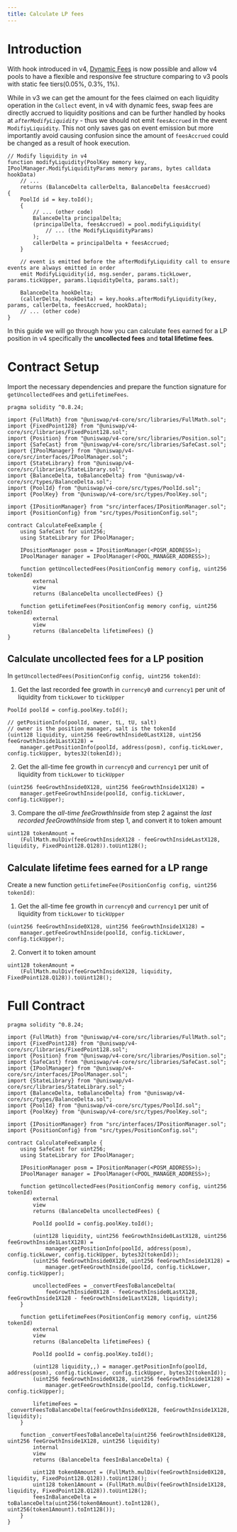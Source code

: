 ```yaml
---
title: Calculate LP fees
---
```


# Introduction

With hook introduced in v4, [Dynamic Fees](../concepts/07-dynamic-fees.mdx) is now possible and allow v4 pools to have a flexible and responsive fee structure comparing to v3 pools with static fee tiers(0.05%, 0.3%, 1%). 

While in v3 we can get the amount for the fees claimed on each liquidity operation in the `Collect` event, in v4 with dynamic fees, swap fees are directly accrued to liquidity positions and can be further handled by hooks at *`afterModifyLiquidity`* - thus we should not emit `feesAccrued` in the event `ModifiyLiquidity`. This not only saves gas on event emission but more importantly avoid causing confusion since the amount of `feesAccrued` could be changed as a result of hook execution.

```solidity
// Modify liquidity in v4
function modifyLiquidity(PoolKey memory key, IPoolManager.ModifyLiquidityParams memory params, bytes calldata hookData) 
    // ... 
    returns (BalanceDelta callerDelta, BalanceDelta feesAccrued) 
{
    PoolId id = key.toId();
    {
        // ... (other code)
        BalanceDelta principalDelta;
        (principalDelta, feesAccrued) = pool.modifyLiquidity(
            // ... (the ModifyLiquidityParams)
        );
        callerDelta = principalDelta + feesAccrued;
    }

    // event is emitted before the afterModifyLiquidity call to ensure events are always emitted in order
    emit ModifyLiquidity(id, msg.sender, params.tickLower, params.tickUpper, params.liquidityDelta, params.salt);

    BalanceDelta hookDelta;
    (callerDelta, hookDelta) = key.hooks.afterModifyLiquidity(key, params, callerDelta, feesAccrued, hookData);
    // ... (other code)
}
```

In this guide we will go through how you can calculate fees earned for a LP position in v4 specifically the **uncollected fees** and **total lifetime fees**.

# Contract Setup

Import the necessary dependencies and prepare the function signature for `getUncollectedFees` and `getLifetimeFees`.

```solidity
pragma solidity ^0.8.24;

import {FullMath} from "@uniswap/v4-core/src/libraries/FullMath.sol";
import {FixedPoint128} from "@uniswap/v4-core/src/libraries/FixedPoint128.sol";
import {Position} from "@uniswap/v4-core/src/libraries/Position.sol";
import {SafeCast} from "@uniswap/v4-core/src/libraries/SafeCast.sol";
import {IPoolManager} from "@uniswap/v4-core/src/interfaces/IPoolManager.sol";
import {StateLibrary} from "@uniswap/v4-core/src/libraries/StateLibrary.sol";
import {BalanceDelta, toBalanceDelta} from "@uniswap/v4-core/src/types/BalanceDelta.sol";
import {PoolId} from "@uniswap/v4-core/src/types/PoolId.sol";
import {PoolKey} from "@uniswap/v4-core/src/types/PoolKey.sol";

import {IPositionManager} from "src/interfaces/IPositionManager.sol";
import {PositionConfig} from "src/types/PositionConfig.sol";

contract CalculateFeeExample {
    using SafeCast for uint256;
    using StateLibrary for IPoolManager;

    IPositionManager posm = IPositionManager(<POSM_ADDRESS>);
    IPoolManager manager = IPoolManager(<POOL_MANAGER_ADDRESS>);

    function getUncollectedFees(PositionConfig memory config, uint256 tokenId)
        external
        view
        returns (BalanceDelta uncollectedFees) {}

    function getLifetimeFees(PositionConfig memory config, uint256 tokenId)
        external
        view
        returns (BalanceDelta lifetimeFees) {}
}
```

## Calculate uncollected fees for a LP position

In `getUncollectedFees(PositionConfig config, uint256 tokenId)`:

1. Get the last recorded fee growth in `currency0` and `currency1` per unit of liquidity from `tickLower` to `tickUpper`
```solidity
PoolId poolId = config.poolKey.toId();

// getPositionInfo(poolId, owner, tL, tU, salt)
// owner is the position manager, salt is the tokenId
(uint128 liquidity, uint256 feeGrowthInside0LastX128, uint256 feeGrowthInside1LastX128) =
    manager.getPositionInfo(poolId, address(posm), config.tickLower, config.tickUpper, bytes32(tokenId));
```

2. Get the all-time fee growth in `currency0` and `currency1` per unit of liquidity from `tickLower` to `tickUpper`
```solidity
(uint256 feeGrowthInside0X128, uint256 feeGrowthInside1X128) = 
    manager.getFeeGrowthInside(poolId, config.tickLower, config.tickUpper);
```

3. Compare the _all-time feeGrowthInside_ from step 2 against the _last recorded feeGrowthInside_ from step 1, and convert it to token amount
```solidity
uint128 tokenAmount =
    (FullMath.mulDiv(feeGrowthInsideX128 - feeGrowthInsideLastX128, liquidity, FixedPoint128.Q128)).toUint128();
```

## Calculate lifetime fees earned for a LP range

Create a new function `getLifetimeFee(PositionConfig config, uint256 tokenId)`:

1. Get the all-time fee growth in `currency0` and `currency1` per unit of liquidity from `tickLower` to `tickUpper`

```solidity
(uint256 feeGrowthInside0X128, uint256 feeGrowthInside1X128) = 
    manager.getFeeGrowthInside(poolId, config.tickLower, config.tickUpper);
```

2. Convert it to token amount

```solidity
uint128 tokenAmount =
    (FullMath.mulDiv(feeGrowthInsideX128, liquidity, FixedPoint128.Q128)).toUint128();
```

# Full Contract

```solidity
pragma solidity ^0.8.24;

import {FullMath} from "@uniswap/v4-core/src/libraries/FullMath.sol";
import {FixedPoint128} from "@uniswap/v4-core/src/libraries/FixedPoint128.sol";
import {Position} from "@uniswap/v4-core/src/libraries/Position.sol";
import {SafeCast} from "@uniswap/v4-core/src/libraries/SafeCast.sol";
import {IPoolManager} from "@uniswap/v4-core/src/interfaces/IPoolManager.sol";
import {StateLibrary} from "@uniswap/v4-core/src/libraries/StateLibrary.sol";
import {BalanceDelta, toBalanceDelta} from "@uniswap/v4-core/src/types/BalanceDelta.sol";
import {PoolId} from "@uniswap/v4-core/src/types/PoolId.sol";
import {PoolKey} from "@uniswap/v4-core/src/types/PoolKey.sol";

import {IPositionManager} from "src/interfaces/IPositionManager.sol";
import {PositionConfig} from "src/types/PositionConfig.sol";

contract CalculateFeeExample {
    using SafeCast for uint256;
    using StateLibrary for IPoolManager;

    IPositionManager posm = IPositionManager(<POSM_ADDRESS>);
    IPoolManager manager = IPoolManager(<POOL_MANAGER_ADDRESS>);

    function getUncollectedFees(PositionConfig memory config, uint256 tokenId)
        external
        view
        returns (BalanceDelta uncollectedFees) {

        PoolId poolId = config.poolKey.toId();

        (uint128 liquidity, uint256 feeGrowthInside0LastX128, uint256 feeGrowthInside1LastX128) =
            manager.getPositionInfo(poolId, address(posm), config.tickLower, config.tickUpper, bytes32(tokenId));
        (uint256 feeGrowthInside0X128, uint256 feeGrowthInside1X128) =
            manager.getFeeGrowthInside(poolId, config.tickLower, config.tickUpper);

        uncollectedFees = _convertFeesToBalanceDelta(
            feeGrowthInside0X128 - feeGrowthInside0LastX128, feeGrowthInside1X128 - feeGrowthInside1LastX128, liquidity);
    }

    function getLifetimeFees(PositionConfig memory config, uint256 tokenId)
        external
        view
        returns (BalanceDelta lifetimeFees) {

        PoolId poolId = config.poolKey.toId();

        (uint128 liquidity,,) = manager.getPositionInfo(poolId, address(posm), config.tickLower, config.tickUpper, bytes32(tokenId));
        (uint256 feeGrowthInside0X128, uint256 feeGrowthInside1X128) =
            manager.getFeeGrowthInside(poolId, config.tickLower, config.tickUpper);

        lifetimeFees = _convertFeesToBalanceDelta(feeGrowthInside0X128, feeGrowthInside1X128, liquidity);
    }

    function _convertFeesToBalanceDelta(uint256 feeGrowthInside0X128, uint256 feeGrowthInside1X128, uint256 liquidity) 
        internal
        view 
        returns (BalanceDelta feesInBalanceDelta) {
            
        uint128 token0Amount = (FullMath.mulDiv(feeGrowthInside0X128, liquidity, FixedPoint128.Q128)).toUint128();
        uint128 token1Amount = (FullMath.mulDiv(feeGrowthInside1X128, liquidity, FixedPoint128.Q128)).toUint128();
        feesInBalanceDelta = toBalanceDelta(uint256(token0Amount).toInt128(), uint256(token1Amount).toInt128());
    }
}
```

